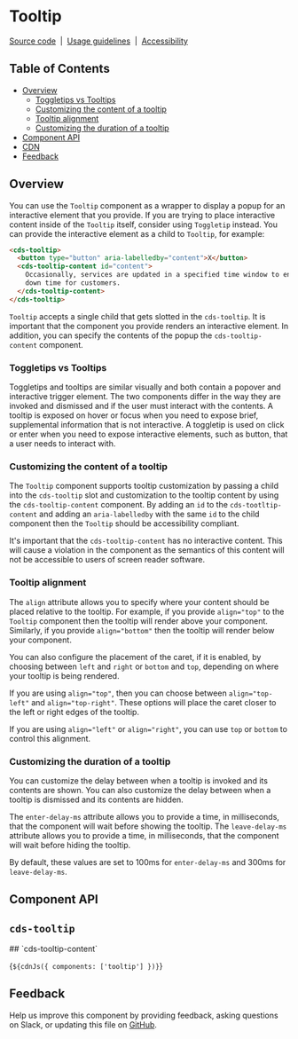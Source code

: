 
<Meta of={TooltipStories} />

# Tooltip

[Source code](https://github.com/carbon-design-system/carbon/tree/main/packages/web-components/src/components/tooltip)
&nbsp;|&nbsp;
[Usage guidelines](https://www.carbondesignsystem.com/components/tooltip/usage)
&nbsp;|&nbsp;
[Accessibility](https://www.carbondesignsystem.com/components/accordion/accessibility)

## Table of Contents

- [Overview](#overview)
  - [Toggletips vs Tooltips](#toggletips-vs-tooltips)
  - [Customizing the content of a tooltip](#customizing-the-content-of-a-tooltip)
  - [Tooltip alignment](#tooltip-alignment)
  - [Customizing the duration of a tooltip](#customizing-the-duration-of-a-tooltip)
- [Component API](#component-api)
- [CDN](#cdn)
- [Feedback](#feedback)

## Overview

You can use the `Tooltip` component as a wrapper to display a popup for an
interactive element that you provide. If you are trying to place interactive
content inside of the `Tooltip` itself, consider using `Toggletip` instead. You
can provide the interactive element as a child to `Tooltip`, for example:

```html
<cds-tooltip>
  <button type="button" aria-labelledby="content">X</button>
  <cds-tooltip-content id="content">
    Occasionally, services are updated in a specified time window to ensure no
    down time for customers.
  </cds-tooltip-content>
</cds-tooltip>
```

`Tooltip` accepts a single child that gets slotted in the `cds-tooltip`. It is
important that the component you provide renders an interactive element. In
addition, you can specify the contents of the popup the `cds-tooltip-content`
component.

<Canvas of={TooltipStories.Default} />

### Toggletips vs Tooltips

Toggletips and tooltips are similar visually and both contain a popover and
interactive trigger element. The two components differ in the way they are
invoked and dismissed and if the user must interact with the contents. A tooltip
is exposed on hover or focus when you need to expose brief, supplemental
information that is not interactive. A toggletip is used on click or enter when
you need to expose interactive elements, such as button, that a user needs to
interact with.

### Customizing the content of a tooltip

The `Tooltip` component supports tooltip customization by passing a child into
the `cds-tooltip` slot and customization to the tooltip content by using the
`cds-tooltip-content` component. By adding an `id` to the `cds-tootltip-content`
and adding an `aria-labelledby` with the same `id` to the child component then
the `Tooltip` should be accessibility compliant.

It's important that the `cds-tooltip-content` has no interactive content. This
will cause a violation in the component as the semantics of this content will
not be accessible to users of screen reader software.

### Tooltip alignment

The `align` attribute allows you to specify where your content should be placed
relative to the tooltip. For example, if you provide `align="top"` to the
`Tooltip` component then the tooltip will render above your component.
Similarly, if you provide `align="bottom"` then the tooltip will render below
your component.

<Canvas of={TooltipStories.Alignment} />

You can also configure the placement of the caret, if it is enabled, by choosing
between `left` and `right` or `bottom` and `top`, depending on where your
tooltip is being rendered.

If you are using `align="top"`, then you can choose between `align="top-left"`
and `align="top-right"`. These options will place the caret closer to the left
or right edges of the tooltip.

If you are using `align="left"` or `align="right"`, you can use `top` or
`bottom` to control this alignment.

### Customizing the duration of a tooltip

You can customize the delay between when a tooltip is invoked and its contents
are shown. You can also customize the delay between when a tooltip is dismissed
and its contents are hidden.

<Canvas of={TooltipStories.Duration} />

The `enter-delay-ms` attribute allows you to provide a time, in milliseconds,
that the component will wait before showing the tooltip. The `leave-delay-ms`
attribute allows you to provide a time, in milliseconds, that the component will
wait before hiding the tooltip.

By default, these values are set to 100ms for `enter-delay-ms` and 300ms for
`leave-delay-ms`.

## Component API

## `cds-tooltip`

<ArgTypes of="cds-tooltip" />
## `cds-tooltip-content`
<ArgTypes of="cds-tooltip-content" />

<Markdown>{`${cdnJs({ components: ['tooltip'] })}`}</Markdown>

## Feedback

Help us improve this component by providing feedback, asking questions on Slack,
or updating this file on
[GitHub](https://github.com/carbon-design-system/carbon/edit/main/packages/web-components/src/components/tooltip/tooltip.mdx).
